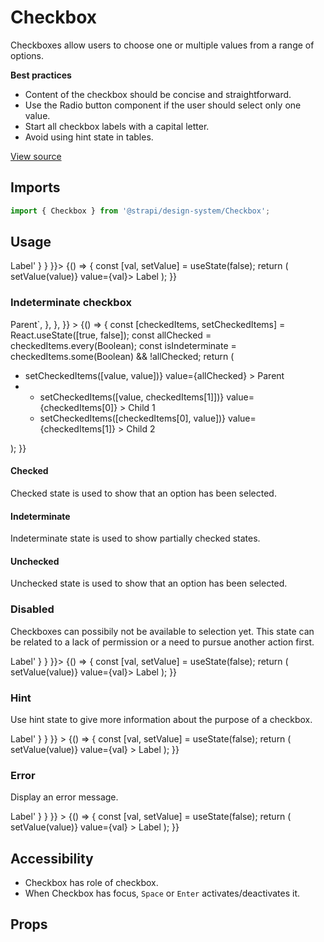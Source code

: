 <!--- Button.stories.mdx --->


<Meta title="Design System/Molecules/Checkbox" component={Checkbox} />

# Checkbox

Checkboxes allow users to choose one or multiple values from a range of options.

**Best practices**

- Content of the checkbox should be concise and straightforward.
- Use the Radio button component if the user should select only one value.
- Start all checkbox labels with a capital letter.
- Avoid using hint state in tables.

[View source](https://github.com/strapi/parts/tree/develop/packages/strapi-design-system/src/Checkbox)

## Imports

```js
import { Checkbox } from '@strapi/design-system/Checkbox';
```

## Usage

<Canvas withSource="open">
  <Story name="base" parameters={{ docs: { source: { code: '<Checkbox>Label</Checkbox>' } } }}>
    {() => {
      const [val, setValue] = useState(false);
      return (
        <Checkbox name="default" onValueChange={(value) => setValue(value)} value={val}>
          Label
        </Checkbox>
      );
    }}
  </Story>
</Canvas>

### Indeterminate checkbox

<Canvas withSource="open">
  <Story
    name="indeterminate"
    parameters={{
      docs: {
        source: {
          code: `<Checkbox indeterminate>Parent</Checkbox>`,
        },
      },
    }}
  >
    {() => {
      const [checkedItems, setCheckedItems] = React.useState([true, false]);
      const allChecked = checkedItems.every(Boolean);
      const isIndeterminate = checkedItems.some(Boolean) && !allChecked;
      return (
        <ul>
          <li>
            <Checkbox
              id="parent"
              name="parent"
              indeterminate={isIndeterminate}
              onValueChange={(value) => setCheckedItems([value, value])}
              value={allChecked}
            >
              Parent
            </Checkbox>
          </li>
          <li>
            <ul>
              <li>
                <Checkbox
                  id="child1"
                  name="child1"
                  onValueChange={(value) => setCheckedItems([value, checkedItems[1]])}
                  value={checkedItems[0]}
                >
                  Child 1
                </Checkbox>
              </li>
              <li>
                <Checkbox
                  id="child2"
                  name="child2"
                  onValueChange={(value) => setCheckedItems([checkedItems[0], value])}
                  value={checkedItems[1]}
                >
                  Child 2
                </Checkbox>
              </li>
            </ul>
          </li>
        </ul>
      );
    }}
  </Story>
</Canvas>

#### Checked

Checked state is used to show that an option has been selected.

#### Indeterminate

Indeterminate state is used to show partially checked states.

#### Unchecked

Unchecked state is used to show that an option has been selected.

### Disabled

Checkboxes can possibily not be available to selection yet. This state can be related to a lack of permission or a need to pursue another action first.

<Canvas withSource="open">
  <Story name="disabled" parameters={{ docs: { source: { code: '<Checkbox disabled>Label</Checkbox>' } } }}>
    {() => {
      const [val, setValue] = useState(false);
      return (
        <Checkbox disabled name="default" onValueChange={(value) => setValue(value)} value={val}>
          Label
        </Checkbox>
      );
    }}
  </Story>
</Canvas>

### Hint

Use hint state to give more information about the purpose of a checkbox.

<Canvas withSource="open">
  <Story
    name="hint"
    parameters={{ docs: { source: { code: '<Checkbox hint="Description line lorem ipsum">Label</Checkbox>' } } }}
  >
    {() => {
      const [val, setValue] = useState(false);
      return (
        <Checkbox
          hint="Description line lorem ipsum"
          name="default"
          onValueChange={(value) => setValue(value)}
          value={val}
        >
          Label
        </Checkbox>
      );
    }}
  </Story>
</Canvas>

### Error

Display an error message.

<Canvas withSource="open">
  <Story
    name="error"
    parameters={{ docs: { source: { code: '<Checkbox error="Description line lorem ipsum">Label</Checkbox>' } } }}
  >
    {() => {
      const [val, setValue] = useState(false);
      return (
        <Checkbox
          error="Description line lorem ipsum"
          name="default"
          onValueChange={(value) => setValue(value)}
          value={val}
        >
          Label
        </Checkbox>
      );
    }}
  </Story>
</Canvas>

## Accessibility

- Checkbox has role of checkbox.
- When Checkbox has focus, `Space` or `Enter` activates/deactivates it.

## Props

<ArgsTable of={Checkbox} />
